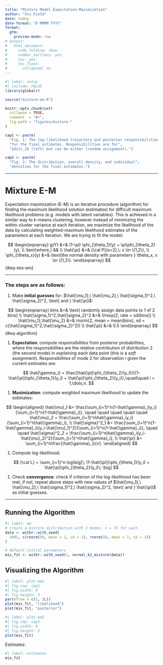 ```yaml
---
title: "Mixture Model Expectation-Maximization"
author: "Stu Field"
date: today
date-format: "D MMMM YYYY"
format:
  gfm:
    preview-mode: raw
# output:
#   html_document:
#     code_folding: show
#     number_sections: yes
#     toc: yes
#     toc_float:
#       collapsed: no
---
```


```r
#| label: setup
#| include: FALSE 
library(globalr)

source("mixture-em.R")

knitr::opts_chunk$set(
  collapse = TRUE,
  comment  = "#>",
  fig.path = "figures/mixture-"
)

cap1 <- paste(
  "Fig. 1: The log-likelihood trajectory and posterior responsibilities",
  "for the final estimates. Responsibilities are for",
  "$dist_2$ (left) but can be either (random assignment).")

cap2 <- paste(
  "Fig. 2: The distribution, overall density, and individual",
  "densities for the final estimates.")
```


---------


# Mixture E-M

Expectation maximization (E-M) is an iterative procedure (algorithm) for
finding the maximum likelihood solution (estimates) for difficult maximum
likelihood problems (e.g. models with latent variables). This is achieved
in a similar way to *k*-means clustering, however instead of minimizing
the within-cluster variance at each iteration, we maximize the likelihood
of the data by calculating weighted-maximum likelihood estimates of the
parameters at each iteration. We are trying to fit the model:

$$
\begin{eqnarray}
g(Y) &=& (1-\pi) \phi_{\theta_1}(y) + \pi\phi_{\theta_2}(y), \\
\text{where,} && \\
\hat{\pi} &=& {\cal P}(x=2),\; x \in \{1,2\}, \\
\phi_{\theta_x}(y) &=& \text{the normal density with parameters } \theta_x, x \in \{1,2\}.
\end{eqnarray}
$$ {#eq-mix-em}

-------

### The steps are as follows:

1. Make **initial guesses** for:
$\hat{\mu_1},\ \hat{\mu_2},\ \hat{\sigma_1}^2,\ \hat{\sigma_2}^2, \text{ and } \hat{\pi}$:

$$
\begin{eqnarray}
  bins &=& \text{ randomly assign data points to 1 of 2 bins} \\
  \hat{\sigma_1}^2,\hat{\sigma_2}^2 &=& 1/rexp(2, rate = sd(bins)) \\
  \hat{\mu_1},\hat{\mu_2} &=& rnorm(2, mean = mean(bins), sd = c(\hat{\sigma_1}^2,\hat{\sigma_2}^2)) \\
  \hat{\pi} &=& 0.5
\end{eqnarray}
$$ {#eq-algorithm}

1. **Expectation**: compute _responsibilities_ from posterior probabilities,
where the responsibilities are the relative contribution of distribution 2
(the second mode) in _explaining_ each data point (this is a _soft_ assignment).
Responsibilities of mode 2 for observation $i$ given the current estimates are:

$$
\hat{\gamma_i} = \frac{\hat{\pi}\phi_{\theta_2}(y_i)}{(1-\hat{\pi})\phi_{\theta_1}(y_i) + \hat{\pi}\phi_{\theta_2}(y_i)},\quad\quad i = 1,\dots,n.
$$

1. **Maximization**: compute _weighted_ maximum likelihood to update the estimates:

$$
\begin{aligned}
\hat{\mu}_1 &= \frac{\sum_{i=1}^n(1-\hat{\gamma}_i)y_i}{\sum_{i=1}^n(1-\hat{\gamma}_i)},
\quad \quad \quad \quad \quad
\hat{\mu}_2 = \frac{\sum_{i=1}^n\hat{\gamma}_iy_i}{\sum_{i=1}^n\hat{\gamma}_i}, \\
\hat{\sigma}^2_1 &= \frac{\sum_{i=1}^n(1-\hat{\gamma}_i)(y_i-\hat{\mu}_1)^2}{\sum_{i=1}^n(1-\hat{\gamma}_i)},
\quad \quad 
\hat{\sigma}^2_2 = \frac{\sum_{i=1}^n\hat{\gamma}_i(y_i-\hat{\mu}_2)^2}{\sum_{i=1}^n\hat{\gamma}_i}, \\
\hat{\pi} &= \sum_{i=1}^n\frac{\hat{\gamma}_i}{n}.
\end{aligned}
$$

1. Compute log-likelihood:

$$
{\cal L} = \sum_{i=1}^n log\big[\; (1-\hat{\pi})\phi_{\theta_1}(y_i) + \hat{\pi}\phi_{\theta_2}(y_i)\; \big]
$$

1. Check **convergence**: check if criterion of the log-likelihood has been met,
if not, repeat above steps with new values of
$\hat{\mu_1},\ \hat{\mu_2},\ \hat{\sigma_1}^2,\ \hat{\sigma_2}^2, \text{ and } \hat{\pi}$
as initial guesses.
	
	
------


## Running the Algorithm

```r
#| label: em
# create a mixture distribution with 2 modes; n = 75 for each
data <- withr::with_seed(
  1001, c(rnorm(50, mean = 2, sd = 1), rnorm(50, mean = 7, sd = 1))
)

# default initial parameters
mix_fit <- withr::with_seed(1, normal_k2_mixture(data))
```


## Visualizing the Algorithm

```r
#| label: plot-em1
#| fig.cap: cap1
#| fig.width: 9
#| fig.height: 5
par(mfrow = c(1, 2L))
plot(mix_fit, "likelihood")
plot(mix_fit, "posterior")
```

```r
#| label: plot-em2
#| fig.cap: cap2
#| fig.width: 9
#| fig.height: 5
plot(mix_fit)
```


Estimates:

```r
#| label: estimates
mix_fit
```

